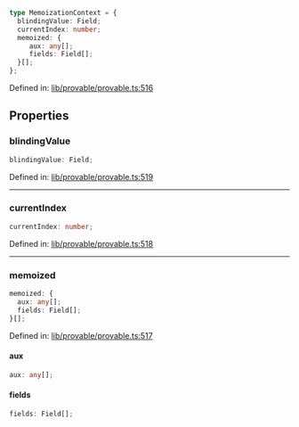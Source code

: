 ```ts
type MemoizationContext = {
  blindingValue: Field;
  currentIndex: number;
  memoized: {
     aux: any[];
     fields: Field[];
  }[];
};
```

Defined in: [lib/provable/provable.ts:516](https://github.com/o1-labs/o1js/blob/fca908c243ee8e908efacaf73a882d48759e675a/src/lib/provable/provable.ts#L516)

## Properties

### blindingValue

```ts
blindingValue: Field;
```

Defined in: [lib/provable/provable.ts:519](https://github.com/o1-labs/o1js/blob/fca908c243ee8e908efacaf73a882d48759e675a/src/lib/provable/provable.ts#L519)

***

### currentIndex

```ts
currentIndex: number;
```

Defined in: [lib/provable/provable.ts:518](https://github.com/o1-labs/o1js/blob/fca908c243ee8e908efacaf73a882d48759e675a/src/lib/provable/provable.ts#L518)

***

### memoized

```ts
memoized: {
  aux: any[];
  fields: Field[];
}[];
```

Defined in: [lib/provable/provable.ts:517](https://github.com/o1-labs/o1js/blob/fca908c243ee8e908efacaf73a882d48759e675a/src/lib/provable/provable.ts#L517)

#### aux

```ts
aux: any[];
```

#### fields

```ts
fields: Field[];
```
